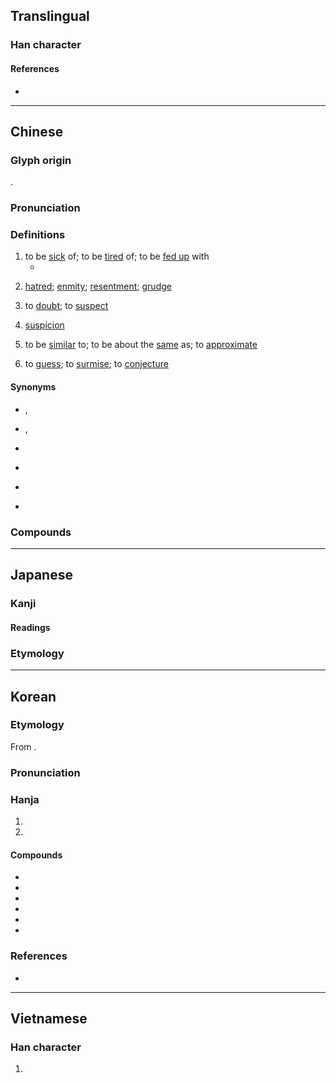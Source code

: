 {{character info}}
==Translingual==

===Han character===
{{Han char|rn=38|rad=女|as=10|sn=13|four=48437|canj=VTXC|ids=⿰女兼}}

====References====
* {{Han ref|kx=0269.090|dkj=06618|dj=0536.200|hdz=21073.080|uh=5ACC|ud=23244|bh=B6FB|bd=46843}}

----

==Chinese==
{{zh-forms|alt=𢙝-second round simplified}}

===Glyph origin===
{{Han etym}}
{{Han compound|女|兼|c1=s|c2=p|t1=woman|ls=psc}}.

===Pronunciation===
{{zh-pron
|m=xián
|m-s=
|c=jim4
|c-t=
|g=
|h=pfs=hiàm
|j=
|mb=hǐng
|md=hièng
|mn=ml,tw,sg:hiâm
|mn-t=hiam5
|w=3hhi
|x=
|mc=y
|oc=y
|ma=y
|cat=v,n
}}

===Definitions===
{{zh-hanzi}}

# to be [[sick]] of; to be [[tired]] of; to be [[fed up]] with
#* {{zh-x|後面 個 司機 嫌 我 慢，就 扒 咗 我 頭。|The driver behind me '''was fed up with''' me for being too slow, so they cut in front of me.|C}}
# {{lb|zh|literary|or in compounds}} [[hatred]]; [[enmity]]; [[resentment]]; [[grudge]]
# {{lb|zh|literary|or in compounds}} to [[doubt]]; to [[suspect]]
# {{lb|zh|literary|or in compounds}} [[suspicion]] {{gl|the state of being suspected}}
# {{lb|zh|literary|or in compounds}} to be [[similar]] to; to be about the [[same]] as; to [[approximate]]
# {{lb|zh|literary|or in compounds}} to [[guess]]; to [[surmise]]; to [[conjecture]]

====Synonyms====
* {{s|to be sick of}} {{zh-l|膩煩}}, {{zh-l|厭煩}}
* {{s|hatred}} {{zh-l|仇怨}}, {{zh-l|怨恨}}
* {{s|to doubt}}
{{zh-syn-saurus|心存疑惑}}
* {{s|suspicion}}
{{zh-syn-saurus|嫌疑}}
* {{s|to be similar to}}
{{zh-syn-saurus|類似}}
* {{s|to guess}}
{{zh-syn-saurus|估計}}

===Compounds===
{{zh-der|愛富嫌貧|兇嫌|不避嫌疑|主嫌|可嫌|嫌棄|嫌隙|引嫌|不嫌|前嫌|惡嫌|嫌貧愛富|嫌疵|嫌疑犯|嫌疑|嫌犯|嫌憎|嫌怨|嫌忌|嫌好道醜|嫌好道惡|嫌疑分子|嫌鄙|多嫌|嫌惡|休嫌|瓜田之嫌|搶嫌|睚眥之嫌|瓜李之嫌|挾嫌|猜嫌|涉嫌|棄嫌|防嫌|罪嫌|遠嫌|重嫌|避嫌|討嫌|竊嫌|嫌錢腥|仇嫌|冒嫌|別嫌|取嫌|嗔嫌|嗤嫌|嫌乎|嫌厭|嫌名|嫌唬|嫌好|嫌好道歉|嫌微|嫌怕|嫌恨|嫌惎|嫌惑|嫌猜|嫌舋|嫌責|嫌貳|嫌郤|嫌釁|嫌長道短|嫌閒|嫌間|嫌難|嫌韻|宿嫌|小嫌|微嫌|怨嫌|怪嫌|恨嫌|憎嫌|挑三嫌四|搆嫌|昵嫌|時嫌|暱嫌|曲嫌|決嫌|無嫌|煩嫌|特嫌|疏嫌|疑嫌|瞋嫌|私嫌|自嫌|衽席之嫌|親嫌|討人嫌|說好嫌歹|譏嫌|變嫌|讎嫌|責嫌|辟嫌|避李嫌瓜|釋嫌|隙嫌|齒馬之嫌}}

{{zh-cat|Intermediate|Emotions}}

----

==Japanese==

===Kanji===
{{ja-kanji|grade=c|rs=女10}}

====Readings====
{{ja-readings
|goon=げん
|kanon=けん
|kun=いや-, きら-う, うたが-う
}}

===Etymology===
{{ja-kanjitab|いや|yomi=k}}
{{ja-see|いや}}

----

==Korean==

===Etymology===
From {{der|ko|ltc|-}} {{ltc-l|嫌}}. 

{{collapse|
* {{hanja-dongguk|ᅘᅧᆷ|hhyem}}
* {{hanja-sinjeung|혐|hyem}}
|Historical readings
|bg=#FFFFFF}}

===Pronunciation===
{{ko-hanja-pron|혐}}

===Hanja===
{{ko-hanja-search}}
{{ko-hanja|싫어하다|싫어할|혐}}

# {{hanja form of|혐|to [[hate]]}}
# {{hanja form of|혐|to [[suspect]]}}

====Compounds====
{{der-top3|Compounds}}
* {{ko-l|혐오|嫌惡}}
* {{ko-l|혐염|嫌厭}}
* {{ko-l|혐의|嫌疑}}
* {{ko-l|혐기|嫌忌}}
* {{ko-l|시혐|猜嫌}}
* {{ko-l|혐기성|嫌氣性}}
{{der-bottom}}

===References===
* {{R:hanjadoc|2370}}

----

==Vietnamese==

===Han character===
{{vi-readings|reading=hiềm, hem, hèm|rs=女10}}

# {{rfdef|vi}}
